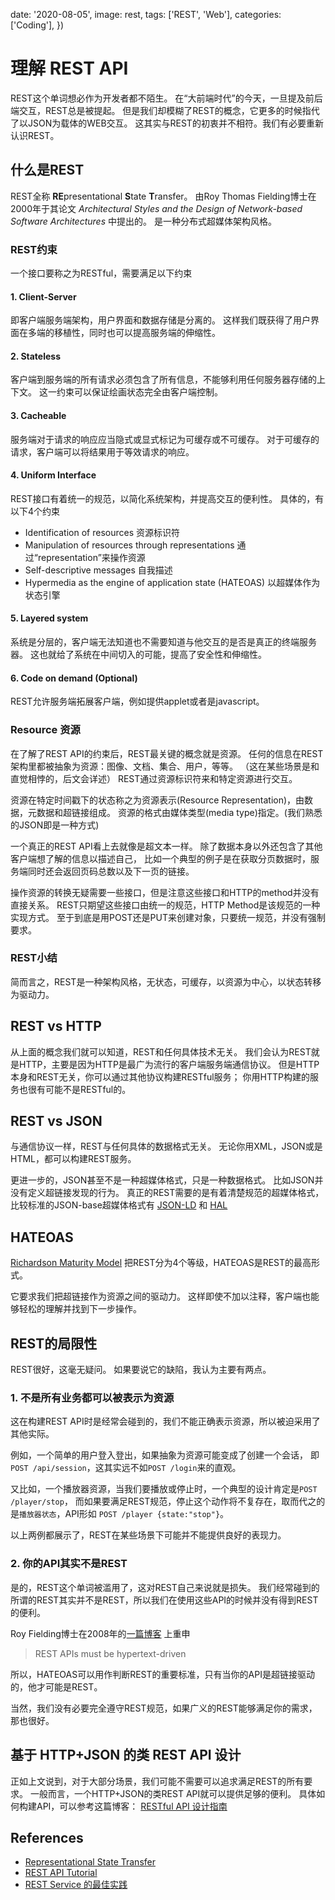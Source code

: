 
  date: '2020-08-05',
  image: rest,
  tags: ['REST', 'Web'],
  categories: ['Coding'],
})

# 理解 REST API

REST这个单词想必作为开发者都不陌生。
在“大前端时代”的今天，一旦提及前后端交互，REST总是被提起。
但是我们却模糊了REST的概念，它更多的时候指代了以JSON为载体的WEB交互。
这其实与REST的初衷并不相符。我们有必要重新认识REST。

## 什么是REST

REST全称 **RE**presentational **S**tate **T**ransfer。
由Roy Thomas Fielding博士在2000年于其论文 _Architectural Styles and the Design of Network-based Software Architectures_ 中提出的。
是一种分布式超媒体架构风格。

### REST约束

一个接口要称之为RESTful，需要满足以下约束

#### 1. Client-Server

即客户端服务端架构，用户界面和数据存储是分离的。
这样我们既获得了用户界面在多端的移植性，同时也可以提高服务端的伸缩性。

#### 2. Stateless

客户端到服务端的所有请求必须包含了所有信息，不能够利用任何服务器存储的上下文。
这一约束可以保证绘画状态完全由客户端控制。

#### 3. Cacheable

服务端对于请求的响应应当隐式或显式标记为可缓存或不可缓存。
对于可缓存的请求，客户端可以将结果用于等效请求的响应。

#### 4. Uniform Interface

REST接口有着统一的规范，以简化系统架构，并提高交互的便利性。
具体的，有以下4个约束

- Identification of resources 资源标识符
- Manipulation of resources through representations 通过“representation”来操作资源
- Self-descriptive messages 自我描述
- Hypermedia as the engine of application state (HATEOAS) 以超媒体作为状态引擎

#### 5. Layered system

系统是分层的，客户端无法知道也不需要知道与他交互的是否是真正的终端服务器。
这也就给了系统在中间切入的可能，提高了安全性和伸缩性。

#### 6. Code on demand (Optional)

REST允许服务端拓展客户端，例如提供applet或者是javascript。

### Resource 资源

在了解了REST API的约束后，REST最关键的概念就是资源。
任何的信息在REST架构里都被抽象为资源：图像、文档、集合、用户，等等。
（这在某些场景是和直觉相悖的，后文会详述）
REST通过资源标识符来和特定资源进行交互。

资源在特定时间戳下的状态称之为资源表示(Resource Representation)，由数据，元数据和超链接组成。
资源的格式由媒体类型(media type)指定。(我们熟悉的JSON即是一种方式)

一个真正的REST API看上去就像是超文本一样。
除了数据本身以外还包含了其他客户端想了解的信息以描述自己，
比如一个典型的例子是在获取分页数据时，服务端同时还会返回页码总数以及下一页的链接。

操作资源的转换无疑需要一些接口，但是注意这些接口和HTTP的method并没有直接关系。
REST只期望这些接口由统一的规范，HTTP Method是该规范的一种实现方式。
至于到底是用POST还是PUT来创建对象，只要统一规范，并没有强制要求。

### REST小结

简而言之，REST是一种架构风格，无状态，可缓存，以资源为中心，以状态转移为驱动力。

## REST vs HTTP

从上面的概念我们就可以知道，REST和任何具体技术无关。
我们会认为REST就是HTTP，主要是因为HTTP是最广为流行的客户端服务端通信协议。
但是HTTP本身和REST无关，你可以通过其他协议构建RESTful服务；
你用HTTP构建的服务也很有可能不是RESTful的。

## REST vs JSON

与通信协议一样，REST与任何具体的数据格式无关。
无论你用XML，JSON或是HTML，都可以构建REST服务。

更进一步的，JSON甚至不是一种超媒体格式，只是一种数据格式。
比如JSON并没有定义超链接发现的行为。
真正的REST需要的是有着清楚规范的超媒体格式，比较标准的JSON-base超媒体格式有
[JSON-LD](http://www.w3.org/TR/json-ld/) 和
[HAL](http://stateless.co/hal_specification.html) 

## HATEOAS

[Richardson Maturity Model](https://martinfowler.com/articles/richardsonMaturityModel.html) 
把REST分为4个等级，HATEOAS是REST的最高形式。

它要求我们把超链接作为资源之间的驱动力。
这样即使不加以注释，客户端也能够轻松的理解并找到下一步操作。

## REST的局限性

REST很好，这毫无疑问。
如果要说它的缺陷，我认为主要有两点。

### 1. 不是所有业务都可以被表示为资源

这在构建REST API时是经常会碰到的，我们不能正确表示资源，所以被迫采用了其他实际。

例如，一个简单的用户登入登出，如果抽象为资源可能变成了创建一个会话，
即`POST /api/session`，这其实远不如`POST /login`来的直观。

又比如，一个播放器资源，当我们要播放或停止时，一个典型的设计肯定是`POST /player/stop`，
而如果要满足REST规范，停止这个动作将不复存在，取而代之的是`播放器状态`，API形如
`POST /player {state:"stop"}`。

以上两例都展示了，REST在某些场景下可能并不能提供良好的表现力。

### 2. 你的API其实不是REST

是的，REST这个单词被滥用了，这对REST自己来说就是损失。
我们经常碰到的所谓的REST其实并不是REST，所以我们在使用这些API的时候并没有得到REST的便利。

Roy Fielding博士在2008年的[一篇博客](https://roy.gbiv.com/untangled/2008/rest-apis-must-be-hypertext-driven)
上重申

> REST APIs must be hypertext-driven

所以，HATEOAS可以用作判断REST的重要标准，只有当你的API是超链接驱动的，他才可能是REST。

当然，我们没有必要完全遵守REST规范，如果广义的REST能够满足你的需求，那也很好。

## 基于 HTTP+JSON 的类 REST API 设计

正如上文说到，对于大部分场景，我们可能不需要可以追求满足REST的所有要求。
一般而言，一个HTTP+JSON的类REST API就可以提供足够的便利。
具体如何构建API，可以参考这篇博客：
[RESTful API 设计指南](http://www.ruanyifeng.com/blog/2014/05/restful_api.html)

## References

- [Representational State Transfer](https://www.ics.uci.edu/~fielding/pubs/dissertation/fielding_dissertation.pdf)
- [REST API Tutorial](https://restfulapi.net/)
- [REST Service 的最佳实践](https://www.ibm.com/developerworks/cn/webservices/1101_mace_restservicePart1/1101_mace_restservicePart1.html)
